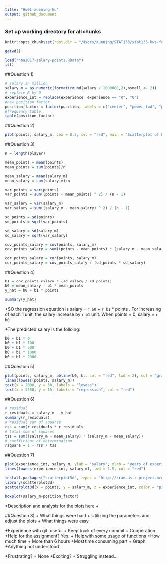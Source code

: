 ```yaml
---
title: "Hw01-xuening-hu"
output: github_document
---
```


### Set up working directory for all chunks 
```r
knitr::opts_chunk$set(root.dir = "/Users/Xuening/STAT133/stat133-hws-fall17/hw01")
```
```r
getwd()

load("nba2017-salary-points.RData")
ls()
```

##Question 1)
```r
# salary in million
salary_m = as.numeric(format(round(salary / 1000000,2),nsmall <- 2))
# replace R by 0
experience_int = replace(experience, experience == "R", "0")
#new position factor
position_factor = factor(position, labels = c("center", "power_fwd", "point_guard", "small_fwd", "shoot_guard"))
#frequency table
table(position_factor)
```

##Question 2)
```r
plot(points, salary_m, cex = 0.7, col = "red", main = "Scatterplot of Points and Salary")
```

##Question 3)
```r
n = length(player)

mean_points = mean(points)
mean_points = sum(points)/n

mean_salary = mean(salary_m)
mean_salary = sum(salary_m)/n

var_points = var(points)
var_points = sum((points - mean_points) ^ 2) / (n - 1)

var_salary = var(salary_m)
var_salary = sum((salary_m - mean_salary) ^ 2) / (n - 1)

sd_points = sd(points)
sd_points = sqrt(var_points)

sd_salary = sd(salary_m)
sd_salary = sqrt(var_salary)

cov_points_salary = cov(points, salary_m)
cov_points_salary = sum((points - mean_points) * (salary_m - mean_salary)) / (n - 1)

cor_points_salary = cor(points, salary_m)
cor_points_salary = cov_points_salary / (sd_points * sd_salary)
```

##Question 4)
```r
b1 = cor_points_salary * (sd_salary / sd_points)
b0 = mean_salary - b1 * mean_points
y_hat = b0 + b1 * points

summary(y_hat)
```

+SO the regression equation is salary = `r b0` + `r b1` * points . For increasing of each 1 unit, the salary increase  by `r b1` unit. When points = 0, salary = `r b0`. 

+The predicted salary is the folloing:
```r
b0 + b1 * 0
b0 + b1 * 100
b0 + b1 * 500
b0 + b1 * 1000
b0 + b1 * 2000
```

##Question 5)
```r
plot(points, salary_m, abline(b0, b1, col = "red", lwd = 2), col = "gray", cex = 0.7, lwd = 0.7, main = "Regression and lowess lines")
lines(lowess(points, salary_m))
text(x = 2000, y = 30, labels = "lowess")
text(x = 2300, y = 15, labels = "regression", col = "red")
```

##Question 6)
```r
# residual
r_residuals = salary_m - y_hat
summary(r_residuals)
# residual sum of squares
rss = sum(r_residuals * r_residuals)
# total sum of squares
tss = sum((salary_m - mean_salary) * (salary_m - mean_salary))
# coefficient of determination
rsquare = 1 - rss / tss
```

##Question 7)
```r
plot(experience_int, salary_m, ylab = "salary", xlab = "years of experience", cex = 0.7, col = "grey", main = "scatterplot with lowess smooth")
lines(lowess(experience_int, salary_m), lwd = 2.5, col = "red")
```

```r
install.packages("scatterplot3d", repos = "http://cran.us.r-project.org")
library(scatterplot3d)
scatterplot3d(x = points, y = salary_m, z = experience_int, color = "pink", main = "3D Scatterplot", ylab = "year of experience", zlab = "salary(millions)")

boxplot(salary_m~position_factor)
```

+Description and analysis for the plots here
  +

##Question 8)
+ What things were hard
    + Utilizing the parameters and adjust the plots
+ What things were easy
   
+Experience with git: useful
    + Keep track of every commit
    + Cooperation
+Help for the assignment? Yes.
    + Help with some usage of functions
+How much time
    + More than 6 hours
+Most time consuming part
    + Graph
+Anything not understood
    
+Frustrating?
    + None
+Exciting?
    + Struggling instead...